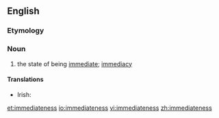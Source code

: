 ==English==

===Etymology===
{{suffix|immediate|ness}}

===Noun===
{{en-noun|-}}

# the state of being [[immediate]]; [[immediacy]]

====Translations====
{{trans-top|the state of being immediate}}
* Irish: {{t-|ga|neasacht|f}}
{{trans-mid}}
{{trans-bottom}}

[[et:immediateness]]
[[io:immediateness]]
[[vi:immediateness]]
[[zh:immediateness]]